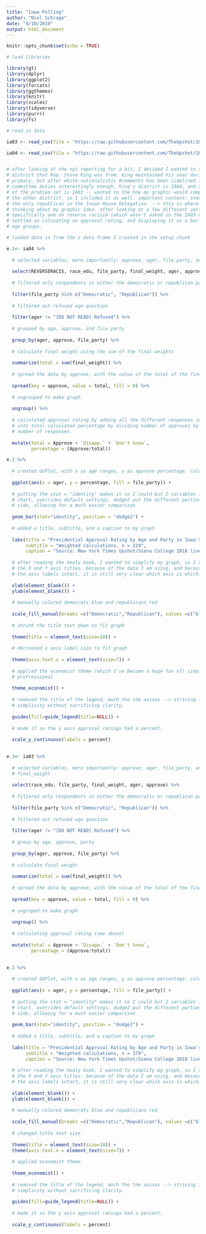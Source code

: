 ```yaml
---
title: "Iowa Polling"
author: "Niel Schrage"
date: "4/10/2019"
output: html_document
---
```


```r
knitr::opts_chunk$set(echo = TRUE)

# load libraries

library(gt)
library(dplyr)
library(ggplot2)
library(forcats)
library(ggthemes)
library(knitr)
library(scales)
library(tidyverse)
library(purrr)
library(fs)

# read in data

ia03 <- read_csv(file = "https://raw.githubusercontent.com/TheUpshot/2018-live-poll-results/master/data/elections-poll-ia03-3.csv") 

ia04 <- read_csv(file = "https://raw.githubusercontent.com/TheUpshot/2018-live-poll-results/master/data/elections-poll-ia04-3.csv") 



```

```r
 
# after looking at the nyt reporting for a bit, I decided I wanted to see the
# district that Rep. Steve King was from. King maintained his seat during the
# primary, but after white-nationalistic #comments has been sidelined from house
# committee duties interestingly enough, King's district is IA04, and the rest
# of the problem set is IA03 -- wanted to the how my graphic would compare to
# the other district, so I included it as well. important context: steve king is
# the only republican in the Iowan House Delegation. --> this is where I started
# thinking about my graphic Idea. after looking at a few different variables:
# specifically one on reverse racisim (which wasn't asked in the IA03 data), I
# settled on calcuating an approval rating, and displaying it as a bar chart by
# age groups.

# loaded data in from the z data frame I created in the setup chunk

e.2<- ia04 %>% 
  
  # selected variables, more importantly: approve, ager, file_party, and final_weight
  
  select(REVERSERACIS, race_edu, file_party, final_weight, ager, approve) %>% 
  
  # filtered only respondents in either the democratic or republican party
  
  filter(file_party %in% c("Democratic", "Republican")) %>%
  
  # filtered out refused age question
  
  filter(ager != "[DO NOT READ] Refused") %>% 
  
  # grouped by age, approve, and file party
  
  group_by(ager, approve, file_party) %>% 
  
  # calculate final weight using the sum of the final weights
  
  summarize(total = sum(final_weight)) %>% 
  
  # spread the data by approve, with the value of the total of the final weights
  
  spread(key = approve, value = total, fill = 0) %>% 
  
  # ungrouped to make graph
  
  ungroup() %>%
  
  # calculated approval rating by adding all the different responses in approval
  # into total calculated percentage by dividing number of approves by total
  # number of responses.
  
  mutate(total = Approve + `Disapp.` + `Don't know`,
         percentage = (Approve/total))   

```

```r
e.2 %>% 
    
  # created GGPlot, with x as age ranges, y as approve percentage. colored by party
    
  ggplot(aes(x = ager, y = percentage, fill = file_party)) +
  
  # putting the stat = "identity" makes it so I could but 2 variables in my bar
  # chart, overrides default settings. dodge2 put the different parties side by
  # side, allowing for a much easier comparison
  
  geom_bar(stat="identity", position = "dodge2") +
 
  # added a title, subtitle, and a caption to my graph
  
  labs(title = "Presidential Approval Rating by Age and Party in Iowa's 4th",
       subtitle = "Weighted calculations, n = 319",
       caption = "Source: New York Times Upshot/Siena College 2018 live polls") +
    
  # after reading the healy book, I wanted to simplify my graph, so I removed
  # the X and Y axis titles. because of the data I am using, and because I kept
  # the axis labels intact, it is still very clear which axis is which.
  
  xlab(element_blank()) +
  ylab(element_blank()) +
  
  # manually colored democrats blue and republicans red
  
  scale_fill_manual(breaks =c("Democratic","Republican"), values =c("blue", "red"))+
  
  # shrunk the title text down to fit graph
  
  theme(title = element_text(size=10)) +
  
  # decreased x axis label size to fit graph 
  
  theme(axis.text.x = element_text(size=7)) +
  
  # applied the economist theme (which I've become a huge fan of) simple, yet
  # profressional
  
  theme_economist() + 
  
  # removed the title of the legend, much the the axises --> striving for
  # simplicity without sacrificing clarity.
  
  guides(fill=guide_legend(title=NULL)) + 
  
  # made it so the y axis approval ratings had a percent. 
  
  scale_y_continuous(labels = percent)
  
```

```r
e.3<- ia03 %>% 
  
  # selected variables, more importantly: approve, ager, file_party, and
  # final_weight
  
  select(race_edu, file_party, final_weight, ager, approve) %>% 
  
  # filtered only respondents in either the democratic or republican party
  
  filter(file_party %in% c("Democratic", "Republican")) %>%
  
  # filtered out refused age question
  
  filter(ager != "[DO NOT READ] Refused") %>% 
  
  # group by age, approve, party
  
  group_by(ager, approve, file_party) %>% 
  
  # calculate final weight
  
  summarize(total = sum(final_weight)) %>% 
  
  # spread the data by approve, with the value of the total of the final weights
  
  spread(key = approve, value = total, fill = 0) %>% 
  
  # ungroped to make graph
  
  ungroup() %>%
  
  # calculating approval rating (see above) 
  
  mutate(total = Approve + `Disapp.` + `Don't know`,
         percentage = (Approve/total))  
  

```

```r
e.3 %>% 
  
  # created GGPlot, with x as age ranges, y as approve percentage. colored by party
  
  ggplot(aes(x = ager, y = percentage, fill = file_party)) +
  
  # putting the stat = "identity" makes it so I could but 2 variables in my bar
  # chart, overrides default settings. dodge2 put the different parties side by
  # side, allowing for a much easier comparison
  
  geom_bar(stat="identity", position = "dodge2") +
  
  # added a title, subtitle, and a caption to my graph
  
  labs(title = "Presidential Approval Rating by Age and Party in Iowa's 3rd",
       subtitle = "Weighted calculations, n = 379",
       caption = "Source: New York Times Upshot/Siena College 2018 live polls") +
    
  # after reading the healy book, I wanted to simplify my graph, so I removed
  # the X and Y axis titles. because of the data I am using, and because I kept
  # the axis labels intact, it is still very clear which axis is which.
  
  xlab(element_blank()) +
  ylab(element_blank()) +
  
  # manually colored democrats blue and republicans red
  
  scale_fill_manual(breaks =c("Democratic","Republican"), values =c("blue", "red"))+
  
  # changed title text size
  
  theme(title = element_text(size=10)) +
  theme(axis.text.x = element_text(size=7)) +
  
  # applied economist theme
  
  theme_economist() + 
  
  # removed the title of the legend, much the the axises --> striving for
  # simplicity without sacrificing clarity.
  
  guides(fill=guide_legend(title=NULL)) + 
  
  # made it so the y axis approval ratings had a percent.
  
  scale_y_continuous(labels = percent)


```

